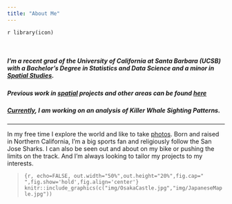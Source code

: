 ```yaml
---
title: "About Me"
---
```


`r library(icon)`

<br>

##### I'm a recent grad of the University of California at Santa Barbara (UCSB) with a Bachelor’s Degree in Statistics and Data Science and a minor in [Spatial Studies](http://spatial.ucsb.edu/academic-minor/).  

##### Previous work in [spatial](https://catherinerauch.github.io/geog176A.html#previous-work) projects and other areas can be found [here](https://catherinerauch.github.io/projects.html)


##### [Currently](https://catherinerauch.github.io/geog176A.html#current-work), I am working on an analysis of Killer Whale Sighting Patterns.


***

In my free time I explore the world and like to take [photos](https://vsco.co/kitcatzz/gallery). Born and raised in Northern California, I'm a big sports fan and religiously follow the San Jose Sharks. I can also be seen out and about on my bike or pushing the limits on the track. And I'm always looking to tailor my projects to my interests.

>```{r, echo=FALSE, out.width="50%",out.height="20%",fig.cap="   ",fig.show='hold',fig.align='center'}
knitr::include_graphics(c("img/OsakaCastle.jpg","img/JapaneseMaple.jpg"))
``` 

